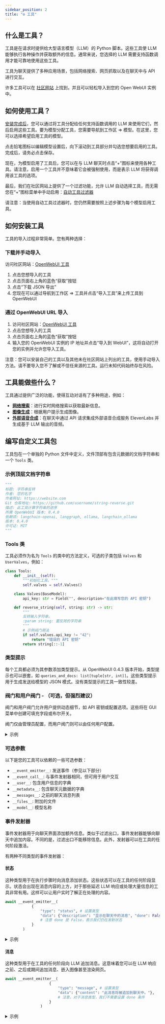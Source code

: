 ```yaml
---
sidebar_position: 2
title: "⚙️ 工具"
---
```


## 什么是工具？
工具是在请求时提供给大型语言模型（LLM）的 Python 脚本。这些工具使 LLM 能够执行各种操作并获取额外的信息。通常来说，您选择的 LLM 需要支持函数调用才能可靠地使用这些工具。

工具为聊天提供了多种应用场景，包括网络搜索、网页抓取以及在聊天中与 API 进行交互。

许多工具可以在 [社区网站](https://openwebui.com/tools) 上找到，并且可以轻松导入到您的 Open WebUI 实例中。

## 如何使用工具？
[安装完成后](#如何安装工具)，您可以通过将工具分配给任何支持函数调用的 LLM 来使用它们，然后启用这些工具。要为模型分配工具，您需要导航到工作区 => 模型。在这里，您可以选择希望启用工具的模型。

点击铅笔图标以编辑模型设置后，向下滚动到工具部分并勾选您想要启用的工具。完成后，请务必点击保存。

现在，为模型启用了工具后，您可以在与 LLM 聊天时点击“+”图标来使用各种工具。请注意，启用一个工具并不意味着它会被强制使用，而是表示 LLM 将获得调用该工具的选项。

最后，我们在社区网站上提供了一个过滤功能，允许 LLM 自动选择工具，而无需您在“+”图标菜单中手动启用：[自动工具过滤器](https://openwebui.com/f/hub/autotool_filter/)

请注意：当使用自动工具过滤器时，您仍然需要按照上述步骤为每个模型启用工具。

## 如何安装工具
工具的导入过程非常简单。您有两种选择：

### 下载并手动导入
访问社区网站：[OpenWebUI 工具](https://openwebui.com/tools/)
1. 点击您想导入的工具
2. 点击页面右上角的蓝色“获取”按钮
3. 点击“下载 JSON 导出”
4. 您现在可以通过导航到工作区 => 工具并点击“导入工具”来上传工具到 OpenWebUI

### 通过 OpenWebUI URL 导入
1. 访问社区网站：[OpenWebUI 工具](https://openwebui.com/tools/)
2. 点击您想导入的工具
3. 点击页面右上角的蓝色“获取”按钮
4. 输入您的 OpenWebUI 实例的 IP 地址并点击“导入到 WebUI”，这将自动打开您的实例并允许您导入工具。

注意：您可以安装自己的工具以及其他未在社区网站上列出的工具，使用手动导入方法。请不要导入您不了解或不信任来源的工具。运行未知代码始终存在风险。

## 工具能做些什么？
工具通过提供广泛的功能，使得互动对话有了多种用途，例如：

- [**网络搜索**](https://openwebui.com/t/constliakos/web_search/)：进行实时网络搜索以获取最新信息。
- [**图像生成**](https://openwebui.com/t/justinrahb/image_gen/)：根据用户提示生成图像。
- [**外部语音合成**](https://openwebui.com/t/justinrahb/elevenlabs_tts/)：在聊天中通过 API 请求集成外部语音合成服务 ElevenLabs 并生成基于 LLM 输出的音频。

## 编写自定义工具包

工具包在一个单独的 Python 文件中定义，文件顶部有包含元数据的文档字符串和一个 `Tools` 类。

### 示例顶层文档字符串

```python
"""
标题: 字符串反转
作者: 您的名字
作者网址: https://website.com
Git 仓库地址: https://github.com/username/string-reverse.git
描述: 此工具计算字符串的逆序
所需 OpenWebUI 版本: 0.4.0
依赖项: langchain-openai, langgraph, ollama, langchain_ollama
版本: 0.4.0
许可证: MIT
"""
```

### Tools 类

工具必须作为名为 `Tools` 的类中的方法定义，可选的子类包括 `Valves` 和 `UserValves`，例如：

```python
class Tools:
    def __init__(self):
        """初始化工具。"""
        self.valves = self.Valves()
```

```python
    class Valves(BaseModel):
        api_key: str = Field("", description="在此填写您的 API 密钥")
```

```python
    def reverse_string(self, string: str) -> str:
        """
        反转输入字符串。
        :param string: 要反转的字符串
        """
        # 示例阀门用法
        if self.valves.api_key != "42":
            return "错误的 API 密钥"
        return string[::-1] 
```

### 类型提示
每个工具都必须为其参数添加类型提示。从 OpenWebUI 0.4.3 版本开始，类型提示也可以嵌套，如 `queries_and_docs: list[tuple[str, int]]`。这些类型提示用于生成发送给模型的 JSON 模式。没有类型提示的工具一致性较差。

### 阀门和用户阀门 - （可选，但强烈建议）

阀门和用户阀门允许用户提供动态细节，如 API 密钥或配置选项。这些将在 GUI 菜单中创建可填充字段或布尔开关。

阀门仅由管理员配置，而用户阀门则可以由任何用户配置。

<details>
<summary>示例</summary>

```python
    # 定义阀门
    class Valves(BaseModel):
        priority: int = Field(
            default=0, description="过滤操作的优先级级别。"
        )
        test_valve: int = Field(
            default=4, description="控制数值的阀门"
        )
        pass

    # 定义用户阀门
    class UserValves(BaseModel):
        test_user_valve: bool = Field(
            default=False, description="控制 True/False（开/关）切换的用户阀门"
        )
        pass

    def __init__(self):
        self.valves = self.Valves()
```
</details>

### 可选参数
以下是您的工具可以依赖的一些可选参数：
- `__event_emitter__`: 发送事件（参见以下部分）
- `__event_call__`: 与事件发射器相同，但可用于用户交互
- `__user__`: 包含用户信息的字典
- `__metadata__`: 包含聊天元数据的字典
- `__messages__`: 之前的聊天消息列表
- `__files__`: 附加的文件
- `__model__`: 模型名称

### 事件发射器
事件发射器用于向聊天界面添加额外信息。类似于过滤出口，事件发射器能够向聊天中追加内容。不同的是，过滤出口不能移除信息。此外，发射器可以在工具的任何阶段激活。

有两种不同类型的事件发射器：

#### 状态
这种类型用于在执行步骤时向消息添加状态。这些状态可以在工具的任何阶段显示。状态会出现在消息内容的上方，对于那些延迟 LLM 响应或处理大量信息的工具非常有用。这样可以让用户实时了解正在处理的内容。

```python
await __event_emitter__(
            {
                "type": "status", # 设置类型
                "data": {"description": "显示在聊天中的消息", "done": False, "hidden": False}, 
                # 注意 done 是 False，表示我们仍在发射状态
            }
        )
```

<details>
<summary>示例</summary>

```python
async def test_function(
        self, prompt: str, __user__: dict, __event_emitter__=None
    ) -> str:
        """
        这是一个演示
        :param test: 这是一个测试参数
        """

        await __event_emitter__(
            {
                "type": "status", # 设置类型
                "data": {"description": "显示在聊天中的消息", "done": False}, 
                # 注意 done 是 False，表示我们仍在发射状态
            }
        )

        # 执行其他逻辑
        await __event_emitter__(
            {
                "type": "status",
                "data": {"description": "完成任务的消息", "done": True, "hidden": False},
                # 注意 done 是 True，表示我们已完成发射状态
                # 如果希望在消息返回后隐藏状态，可以将 "hidden" 设为 True
            }
        )

        except Exception as e:
            await __event_emitter__(
                {
                    "type": "status",
                    "data": {"description": f"发生错误: {e}", "done": True},
                }
            )

            return f"告知用户: {e}"
```
</details>

#### 消息
这种类型用于在工具的任何阶段向 LLM 追加消息。这意味着您可以在 LLM 响应之前、之后或期间追加消息、嵌入图像甚至渲染网页。

```python
await __event_emitter__(
                    {
                        "type": "message", # 设置类型
                        "data": {"content": "此消息将被追加到聊天中。"},
                        # 注意，对于消息类型，我们不需要设置 done 条件
                    }
                )
```

<details>
<summary>示例</summary>

```python
async def test_function(
        self, prompt: str, __user__: dict, __event_emitter__=None
    ) -> str:
        """
        这是一个演示
        :param test: 这是一个测试参数
        """

        await __event_emitter__(
                    {
                        "type": "message", # 设置类型
                        "data": {"content": "此消息将被追加到聊天中。"},
                        # 注意，对于消息类型，我们不需要设置 done 条件
                    }
                )

        except Exception as e:
            await __event_emitter__(
                {
                    "type": "status",
                    "data": {"description": f"发生错误: {e}", "done": True},
                }
            )

            return f"告知用户: {e}"
```
</details>

